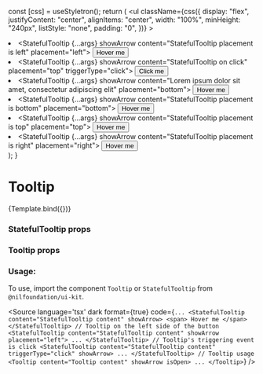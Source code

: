 
<Meta
    title="Tooltip"
    component={StatefulTooltip}
/>

  const [css] = useStyletron();
  return (
    <ul
      className={css({
        display: "flex",
        justifyContent: "center",
        alignItems: "center",
        width: "100%",
        minHeight: "240px",
        listStyle: "none",
        padding: "0",
      })}
    >
      <li>
        <StatefulTooltip {...args} showArrow content="StatefulTooltip placement is left" placement="left">
          <span tabIndex={0}>
            <Button kind={BUTTON_KIND.tertiary} size={BUTTON_SIZE.compact}>
              Hover me
            </Button>
          </span>
        </StatefulTooltip>
      </li>
      <li>
        <StatefulTooltip {...args} showArrow content="StatefulTooltip on click" placement="top" triggerType="click">
          <span tabIndex={0}>
            <Button kind={BUTTON_KIND.tertiary} size={BUTTON_SIZE.compact}>
              Click me
            </Button>
          </span>
        </StatefulTooltip>
      </li>
      <li>
        <StatefulTooltip {...args} showArrow content="Lorem ipsum dolor sit amet, consectetur adipiscing elit"  placement="bottom">
          <span tabIndex={0}>
            <Button kind={BUTTON_KIND.tertiary} size={BUTTON_SIZE.compact}>
              Hover me
            </Button>
          </span>
        </StatefulTooltip>
      </li>
      <li>
        <StatefulTooltip {...args} showArrow content="StatefulTooltip placement is bottom" placement="bottom">
          <span tabIndex={0}>
            <Button kind={BUTTON_KIND.tertiary} size={BUTTON_SIZE.compact}>
              Hover me
            </Button>
          </span>
        </StatefulTooltip>
      </li>
      <li>
        <StatefulTooltip {...args} showArrow content="StatefulTooltip placement is top" placement="top">
          <span tabIndex={0}>
            <Button kind={BUTTON_KIND.tertiary} size={BUTTON_SIZE.compact}>
              Hover me
            </Button>
          </span>
        </StatefulTooltip>
      </li>
      <li>
        <StatefulTooltip {...args} showArrow content="StatefulTooltip placement is right" placement="right">
          <span tabIndex={0}>
            <Button kind={BUTTON_KIND.tertiary} size={BUTTON_SIZE.compact}>
              Hover me
            </Button>
          </span>
        </StatefulTooltip>
      </li>
    </ul>
  );
}

# Tooltip


<Canvas isColumn>
  <Story name="Base" args={{}}>
    {Template.bind({})}
  </Story>
</Canvas>

### StatefulTooltip props
<ArgsTable of={StatefulTooltip} />

### Tooltip props
<ArgsTable of={Tooltip} />



### Usage:

To use, import the component `Tooltip` or `StatefulTooltip` from `@nilfoundation/ui-kit`.

<Source
  language='tsx'
  dark
  format={true}
  code={`
        ...
        <StatefulTooltip content="StatefulTooltip content" showArrow>
          <span>
            Hover me
          </span>
        </StatefulTooltip>
        // Tooltip on the left side of the button
        <StatefulTooltip content="StatefulTooltip content" showArrow placement="left">
            ...
        </StatefulTooltip>
        // Tooltip's triggering event is click
        <StatefulTooltip content="StatefulTooltip content" triggerType="click" showArrow>
            ...
        </StatefulTooltip>
        // Tooltip usage
        <Tooltip content="Tooltip content" showArrow isOpen>
            ...
        </Tooltip>
      `}
/>

